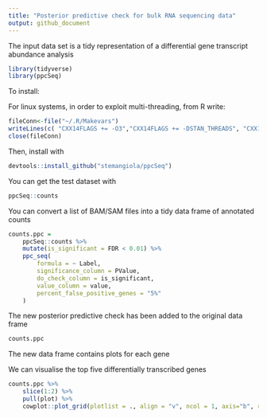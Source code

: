 ```yaml
---
title: "Posterior predictive check for bulk RNA sequencing data"
output: github_document
---
```



The input data set is a tidy representation of a differential gene transcript abundance analysis

```r
library(tidyverse)
library(ppcSeq)
```

To install:

For linux systems, in order to exploit multi-threading, from R write:

```r
fileConn<-file("~/.R/Makevars")
writeLines(c( "CXX14FLAGS += -O3","CXX14FLAGS += -DSTAN_THREADS", "CXX14FLAGS += -pthread"), fileConn)
close(fileConn)
```

Then, install with

```r
devtools::install_github("stemangiola/ppcSeq")
```

You can get the test dataset with

```r
ppcSeq::counts 
```

You can convert a list of BAM/SAM files into a tidy data frame of annotated counts

```r
counts.ppc = 
	ppcSeq::counts %>%
	mutate(is_significant = FDR < 0.01) %>%
	ppc_seq(
		formula = ~ Label,
		significance_column = PValue,
		do_check_column = is_significant,
		value_column = value,
		percent_false_positive_genes = "5%"
	)
```

The new posterior predictive check has been added to the original data frame

```r
counts.ppc 
```

The new data frame contains plots for each gene

We can visualise the top five differentially transcribed genes

```r
counts.ppc %>% 
	slice(1:2) %>% 
	pull(plot) %>% 
	cowplot::plot_grid(plotlist = ., align = "v", ncol = 1, axis="b", rel_widths = 1 )

```
